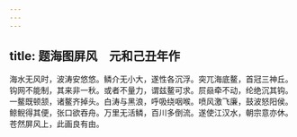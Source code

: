 ```yaml
---
---
---
```

title: 题海图屏风　元和己丑年作
---



海水无风时，波涛安悠悠。鳞介无小大，遂性各沉浮。突兀海底鳌，首冠三神丘。钩网不能制，其来非一秋。或者不量力，谓兹鳌可求。屃赑牵不动，纶绝沉其钩。一鳌既顿颔，诸鳌齐掉头。白涛与黑浪，呼吸绕咽喉。喷风激飞廉，鼓波怒阳侯。鲸鲵得其便，张口欲吞舟。万里无活鳞，百川多倒流。遂使江汉水，朝宗意亦休。苍然屏风上，此画良有由。